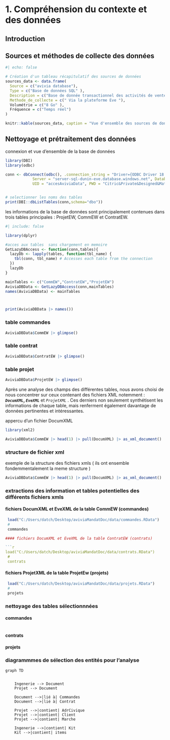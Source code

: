 # 1. Compréhension du contexte et des données

## Introduction

## Sources et méthodes de collecte des données

```r
#| echo: false

# Création d'un tableau récapitulatif des sources de données
sources_data <- data.frame(
  Source = c("avivia database"),
  Type = c("Base de données SQL" ),
  Description = c("Base de donnée transactionnel des activités de ventes"),
  Methode_de_collecte = c(" Via la plateforme Eve "),
  Volumétrie = c("8 Go" ),
  Fréquence = c("Temps réel")
)

knitr::kable(sources_data, caption = "Vue d'ensemble des sources de données")
```

## Nettoyage et prétraitement des données

connexion et vue d'ensemble de la base de données

```r
library(DBI)
library(odbc)

conn <- dbConnect(odbc(), .connection_string = "Driver={ODBC Driver 18 for SQL Server};", 
            Server = "server-sql-dunin-eve.database.windows.net", Database = "AviviaEve_Copy", 
            UID = "accesAviviaData", PWD = "Citric&Private&Designed&Maturity1&Cloning")


# selectionner les noms des tables 
print(DBI::dbListTables(conn,schema="dbo"))

```

les informations de la base de données sont principalement contenues dans trois tables principales : ProjetEW, CommEW et ContratEW.

```r
#| include: false

library(dplyr)

#acces aux tables  sans chargement en memoire
GetLazyDBAccess <- function(conn,tables){
  lazyDb <- lapply(tables, function(tbl_name) {
    tbl(conn, tbl_name) # Accesses each table from the connection
  })
  lazyDb
}

mainTables <- c("CommEW","ContratEW","ProjetEW")
AviviaDBData <- GetLazyDBAccess(conn,mainTables)
names(AviviaDBData) <- mainTables



print(AviviaDBData |> names())
```

### table commandes

```r
AviviaDBData$CommEW |> glimpse()
```

### table contrat

```r
AviviaDBData$ContratEW |> glimpse()
```

### table projet

```r
AviviaDBData$ProjetEW |> glimpse()
```

Après une analyse des champs des différentes tables, nous avons choisi de nous concentrer sur ceux contenant des fichiers XML notemment : ***`DocumXML`*****, *`EveXML`*** et *`ProjetXML`* . Ces derniers non seulement synthétisent les informations de chaque table, mais renferment également davantage de données pertinentes et intéressantes.

appercu d'un fichier DocumXML

```r
library(xml2)

AviviaDBData$CommEW |> head(1) |> pull(DocumXML) |> as_xml_document() |> print()

```

### structure de fichier xml

exemple de la structure des fichiers xmls ( ils ont ensemble fondemmentalement la meme structure )

```r


AviviaDBData$CommEW |> head(1) |> pull(DocumXML) |> as_xml_document() 
```

### extractions des information et tables potentielles des différents fichiers xmls

#### fichiers DocumXML et EveXML de la table CommEW (commandes)

```r
 load("C:/Users/datch/Desktop/aviviaMandatDoc/data/commandes.RData")
 #
 commandes 

#### fichiers DocumXML et EveXML de la table ContratEW (contrats)

```r
load("C:/Users/datch/Desktop/aviviaMandatDoc/data/contrats.RData")
 #
 contrats 
```

#### fichiers ProjetXML de la table ProjetEw (projets)

```r
 load("C:/Users/datch/Desktop/aviviaMandatDoc/data/projets.RData")
 #
 projets 
```

### nettoyage des tables sélectionnnées


#### commandes
```r


```


#### contrats

#### projets


### diagrammmes de sélection des entités pour l'analyse

```mermaid
graph TD


    Ingenerie --> Document
    Projet --> Document
    
    Document -->|lié à| Commandes
    Document -->|lié à| Contrat
    
    Projet -->|contient| AdrCivique
    Projet -->|contient| Client
    Projet -->|contient| Marche

    Ingenerie -->|contient| Kit
    Kit -->|contient| items

   
 
   

```



####